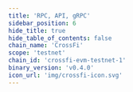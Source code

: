 ```yaml
---
title: 'RPC, API, gRPC'
sidebar_position: 6
hide_title: true
hide_table_of_contents: false
chain_name: 'CrossFi'
scope: 'testnet'
chain_id: 'crossfi-evm-testnet-1'
binary_version: 'v0.4.0'
icon_url: 'img/crossfi-icon.svg'
---
```



<PageTitle
  iconUrl="img/crossfi-icon.svg"
  title="CrossFi Public Endpoints"
  chainId="crossfi-evm-testnet-1"
  version="v0.4.0"
/>

<Endpoints
  api="https://crossfi-t-api.noders.services"
  rpc="https://crossfi-t-rpc.noders.services"
  grpc="https://crossfi-t-grpc.noders.services:443"
  jsonRpc="https://crossfi-t-jsonrpc.noders.services"
/>
